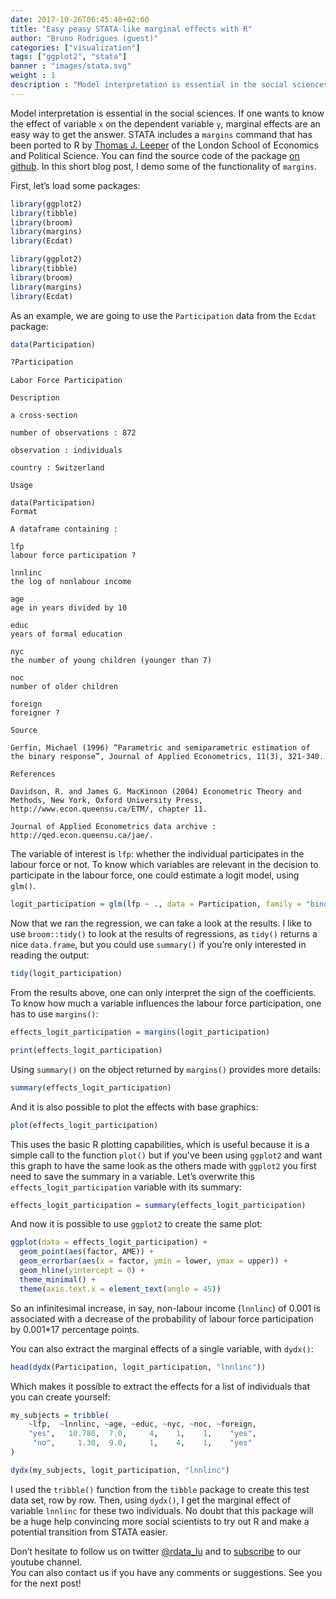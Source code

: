```yaml
---
date: 2017-10-26T06:45:48+02:00
title: "Easy peasy STATA-like marginal effects with R"
author: "Bruno Rodrigues (guest)"
categories: ["visualization"]
tags: ["ggplot2", "stata"]
banner : "images/stata.svg"
weight : 1
description : "Model interpretation is essential in the social sciences. If one wants to know the effect of variable `x` on the dependent variable `y`, marginal effects are an easy way to get the answer. "
---
```


Model interpretation is essential in the social sciences. If one wants to know the effect of
variable `x` on the dependent variable `y`, marginal effects are an easy way to get the answer.
STATA includes a `margins` command that has been ported to R
by [Thomas J. Leeper](http://thomasleeper.com/)
of the London School of Economics and Political Science. 
You can find the source code of the package 
[on github](https://github.com/leeper/margins). In this short blog post, I demo some of the 
functionality of `margins`.

First, let's load some packages:

```r
library(ggplot2)
library(tibble)
library(broom)
library(margins)
library(Ecdat)
```

```r
library(ggplot2)
library(tibble)
library(broom)
library(margins)
library(Ecdat)
```

As an example, we are going to use the `Participation` data from the `Ecdat` package:

```r
data(Participation)
```

```r
?Participation
```


```
Labor Force Participation

Description

a cross-section

number of observations : 872

observation : individuals

country : Switzerland

Usage

data(Participation)
Format

A dataframe containing :

lfp
labour force participation ?

lnnlinc
the log of nonlabour income

age
age in years divided by 10

educ
years of formal education

nyc
the number of young children (younger than 7)

noc
number of older children

foreign
foreigner ?

Source

Gerfin, Michael (1996) “Parametric and semiparametric estimation of the binary response”, Journal of Applied Econometrics, 11(3), 321-340.

References

Davidson, R. and James G. MacKinnon (2004) Econometric Theory and Methods, New York, Oxford University Press, http://www.econ.queensu.ca/ETM/, chapter 11.

Journal of Applied Econometrics data archive : http://qed.econ.queensu.ca/jae/.
```

The variable of interest is `lfp`: whether the individual participates in the labour force or not.
To know which variables are relevant in the decision to participate in the labour force, 
one could estimate a logit model, using `glm()`.

```r
logit_participation = glm(lfp ~ ., data = Participation, family = "binomial")
```

Now that we ran the regression, we can take a look at the results. I like to use `broom::tidy()` 
to look at the results of regressions, as `tidy()` returns a nice
`data.frame`, but you could use `summary()` if you're only interested in reading the output:

```r
tidy(logit_participation)
```

From the results above, one can only interpret the sign of the coefficients. To know how much a
variable influences the labour force participation, one has to use `margins()`:

```r
effects_logit_participation = margins(logit_participation) 

print(effects_logit_participation)
```

Using `summary()` on the object returned by `margins()` provides more details:

```r
summary(effects_logit_participation)
```

And it is also possible to plot the effects with base graphics:

```r
plot(effects_logit_participation)
```

This uses the basic R plotting capabilities, which is useful because it is a simple call to the
function `plot()` but if you've been using `ggplot2` and want this graph to have the same look as
the others made with `ggplot2` you first need to save the summary in a variable.
Let's overwrite this `effects_logit_participation` variable with its summary:

```r
effects_logit_participation = summary(effects_logit_participation)
```

And now it is possible to use `ggplot2` to create the same plot:

```r
ggplot(data = effects_logit_participation) +
  geom_point(aes(factor, AME)) +
  geom_errorbar(aes(x = factor, ymin = lower, ymax = upper)) +
  geom_hline(yintercept = 0) +
  theme_minimal() +
  theme(axis.text.x = element_text(angle = 45))
```

So an infinitesimal increase, in say, non-labour income (`lnnlinc`) of 0.001 is associated with a
decrease of the probability of labour force participation by 0.001*17 percentage points.

You can also extract the marginal effects of a single variable, with `dydx()`:

```r
head(dydx(Participation, logit_participation, "lnnlinc"))
```

Which makes it possible to extract the effects for a list of individuals that you can create yourself:

```r
my_subjects = tribble(
    ~lfp,  ~lnnlinc, ~age, ~educ, ~nyc, ~noc, ~foreign,
    "yes",   10.780,  7.0,     4,    1,    1,    "yes",
     "no",     1.30,  9.0,     1,    4,    1,    "yes"
)

dydx(my_subjects, logit_participation, "lnnlinc")
```

I used the `tribble()` function from the `tibble` package to create this test data set, row by 
row. Then, using `dydx()`, I get the marginal effect of variable `lnnlinc` for these two individuals.
No doubt that this package will be a huge help convincing more social scientists to try out R and
make a potential transition from STATA easier.

<p>Don't hesitate to follow us on twitter <a href="https://twitter.com/rdata_lu" target="_blank">@rdata_lu</a>
  <!-- or <a href="https://twitter.com/brodriguesco">@brodriguesco</a> -->
  and to <a href="https://www.youtube.com/channel/UCbazvBnJd7CJ4WnTL6BI6qw?sub_confirmation=1" target="_blank">subscribe</a> to our youtube channel. <br>
  You can also contact us if you have any comments or suggestions. See you for the next post!
</p>